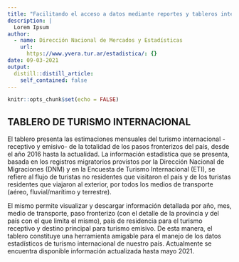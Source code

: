 ```yaml
---
title: "Facilitando el acceso a datos mediante reportes y tableros interactivos"
description: |
  Lorem Ipsum
author:
  - name: Dirección Nacional de Mercados y Estadísticas
    url:
      https://www.yvera.tur.ar/estadistica/: {}
date: 09-03-2021
output:
  distill::distill_article:
    self_contained: false
---
```



```r
knitr::opts_chunk$set(echo = FALSE)
```
## TABLERO DE TURISMO INTERNACIONAL

El tablero presenta las estimaciones mensuales del turismo internacional -receptivo y emisivo- de la totalidad de los pasos fronterizos del país, desde el año 2016 hasta la actualidad. La información estadística que se presenta, basada en los registros migratorios provistos por la Dirección Nacional de Migraciones (DNM) y en la Encuesta de Turismo Internacional (ETI), se refiere al flujo de turistas no residentes que visitaron el país y de los turistas residentes que viajaron al exterior, por todos los medios de transporte (aéreo, fluvial/marítimo y terrestre).

El mismo permite visualizar y descargar información detallada por año, mes, medio de transporte, paso fronterizo (con el detalle de la provincia y del país con el que limita el mismo), país de residencia para el turismo receptivo y destino principal para turismo emisivo.
De esta manera, el tablero constituye una herramienta amigable para el manejo de los datos estadísticos de turismo internacional de nuestro país. Actualmente se encuentra disponible información actualizada hasta mayo 2021.

